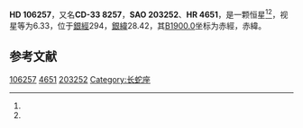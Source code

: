 {{Starbox begin
| name = HD 106257
}}
{{Starbox observe
| epoch = [[J2000.0|J2000.0]]
| constell = {{星座名待查}}<ref name=SIMBAD>{{cite web
 | url=http://simbad.u-strasbg.fr/simbad/sim-id?Ident=HR+4651
 | title=Pulsating variable Star
 | publisher=Centre de Données astronomiques de Strasbourg
 | work=SIMBAD
 | accessdate=2012-07-13
 | archive-date=2016-03-17
 | archive-url=https://web.archive.org/web/20160317085154/http://simbad.u-strasbg.fr/simbad/sim-id?Ident=HR+4651
 | dead-url=no
 }}</ref><ref name=DATA>{{cite web
 | url=http://vizier.u-strasbg.fr/viz-bin/VizieR-5?-out.add=.&-source=5050&-corr=PK=HR&-out.max=9999&HR=4651
 | title=VizieR Detailed Page
 | accessdate=2012-07-13
 | archive-date=2016-03-05
 | archive-url=https://web.archive.org/web/20160305013337/http://vizier.u-strasbg.fr/viz-bin/VizieR-5?-out.add=.&-source=5050&-corr=PK=HR&-out.max=9999&HR=4651
 | dead-url=no
 }}</ref>
| 星官 = 
| ra = {{RA|12|13|36.7}}<ref name=SIMBAD /><ref name=DATA />
| dec = {{DEC|-33|47|34}}<ref name=SIMBAD /><ref name=DATA />
| appmag_v = 6.33<ref name=SIMBAD /><ref name=DATA />
}}
{{Starbox character
| class = A0V<ref name=SIMBAD /><ref name=DATA />
| b-v = 0.08<ref name=SIMBAD /><ref name=DATA />
| u-b = <ref name=SIMBAD /><ref name=DATA />
| r-i = <ref name=SIMBAD /><ref name=DATA />
| variable = 
}}
{{Starbox astrometry
| radial_v = 
| prop_mo_ra = -11
| parallax = 
| p_error = 
}}
{{Starbox catalog
| names =CD-33 8257，[[SAO星表|SAO]] 203252，[[HD星表|HD]] 106257，[[HR星表|HR]] 4651}}
{{Starbox reference |Simbad=HR+4651}}
{{Starbox end}}

'''HD 106257'''，又名'''CD-33 8257'''，'''SAO 203252'''、'''HR 4651'''，是一颗恒星<ref name=SIMBAD /><ref name=DATA />，视星等为6.33，位于[[銀道座標系|銀經]]294，[[銀道座標系|銀緯]]28.42，其[[B1900.0|B1900.0]]坐标为赤經{{RA|12|8|25.1}}，赤緯{{DEC|-33|28.42|11}}。

== 参考文献 ==
{{reflist}}

{{star-stub}}

[[Category:HD和HDE天體|106257]]
[[Category:HR天體|4651]]
[[Category:SAO天體|203252]]
[[Category:长蛇座|Category:长蛇座]]